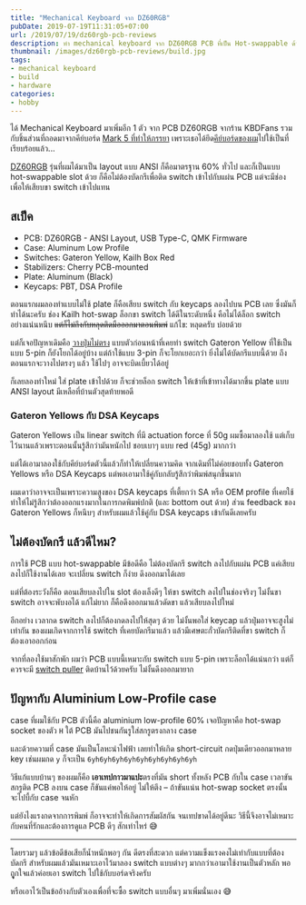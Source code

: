 ```yaml
---
title: "Mechanical Keyboard จาก DZ60RGB"
pubDate: 2019-07-19T11:31:05+07:00
url: /2019/07/19/dz60rgb-pcb-reviews
description: ทำ mechanical keyboard จาก DZ60RGB PCB ที่เป็น Hot-swappable ด้วย
thumbnail: /images/dz60rgb-pcb-reviews/build.jpg
tags:
- mechanical keyboard
- build
- hardware
categories:
- hobby
---
```


ได้ Mechanical Keyboard มาเพิ่มอีก 1 ตัว จาก PCB DZ60RGB จากร้าน KBDFans
รวมกับชิ้นส่วนที่ถอดมาจากคีย์บอร์ด [Mark 5 ที่ทำให้ภรรยา](https://armno.in.th/2019/05/01/custom-mechanical-keyboard-build-2/#mark-5)
เพราะเธอได้ยึด[คีย์บอร์ดของผม](https://armno.in.th/2019/05/01/custom-mechanical-keyboard-build-2/#mark-4)ไปใช้เป็นที่เรียบร้อยแล้ว...

<Picture
  src="/images/dz60rgb-pcb-reviews/build.jpg"
  alt="mechanical keyboard mark 6"
  width="1600" height="1066"
  caption="Mark 6"
/>

[DZ60RGB](https://kbdfans.com/collections/60/products/dz60rgb-ansi-mechanical-keyboard-pcb) รุ่นที่ผมได้มาเป็น layout แบบ ANSI ก็คือมาตรฐาน 60% ทั่วไป
และก็เป็นแบบ hot-swappable slot ด้วย ก็คือไม่ต้องบัดกรีเพื่อติด switch เข้าไปกับแผ่น PCB แต่จะมีช่องเพื่อให้เสียบขา switch เข้าไปแทน

## สเป็ค

- PCB: DZ60RGB - ANSI Layout, USB Type-C, QMK Firmware
- Case: Aluminum Low Profile
- Switches: Gateron Yellow, Kailh Box Red
- Stabilizers: Cherry PCB-mounted
- Plate: Aluminum (Black)
- Keycaps: PBT, DSA Profile

ตอนแรกผมลองทำแบบไม่ใช้ plate ก็คือเสียบ switch กับ keycaps ลองไปบน PCB เลย
ซึ่งมันก็ทำได้นะครับ ช่อง Kailh hot-swap ล็อกขา switch ได้ดีในระดับหนึ่ง
คือไม่ได้ล็อก switch อย่างแน่นหนึบ <del>แต่ก็ไม่ถึงกับหลุดติดมือออกมาตอนพิมพ์</del>
แก้ไข: หลุดครับ บ่อยด้วย

แต่ก็เจอปัญหาเดิมคือ [วางปุ่มไม่ตรง](https://armno.in.th/2019/06/08/60-percent-mechanical-keyboard-with-arrows/#%E0%B8%9F-%E0%B8%99%E0%B9%80%E0%B8%9A-%E0%B8%A2%E0%B8%A7)
แบบตัวก่อนหน้าที่เคยทำ
switch Gateron Yellow ที่ใช้เป็นแบบ 5-pin ก็ยังโยกได้อยู่บ้าง
แต่ถ้าใช้แบบ 3-pin ก็จะโยกเยอะกว่า
ยิ่งไม่ได้บัดกรีแบบนี้ด้วย ถึงตอนแรกจะวางไปตรงๆ แล้ว ใช้ไปๆ อาจจะบิดเบี้ยวได้อยู่

<Picture
  src="/images/dz60rgb-pcb-reviews/top-view.jpg"
  alt="รูปตอนวาง switch ลงไปบนบอร์ด"
  width="1600" height="1066"
  caption="สังเกตว่าตัว E, D และเกือบทุกปุ่มในแถวบนนั้นไม่ตรงกันเท่าไหร่ เพราะกดลงไปไม่สุด"
/>

ก็เลยลองทำใหม่ ใส่ plate เข้าไปด้วย ก็จะช่วยล็อก switch ให้เข้าที่เข้าทางได้มากขึ้น
plate แบบ ANSI layout มีเหลือที่บ้านตัวสุดท้ายพอดี

<Picture
  src="/images/dz60rgb-pcb-reviews/with-plate.jpg"
  alt="เรียง switch ใหม่โดยใช้ plate ด้วย"
  width="1600" height="1066"
  caption="เรียง switch ใหม่โดยใช้ plate ด้วย"
/>

### Gateron Yellows กับ DSA Keycaps

Gateron Yellows เป็น linear switch ที่มี actuation force ที่ 50g
ผมซื้อมาลองใช้ แต่เก็บไว้นานแล้วเพราะตอนนั้นรู้สึกว่ามันหนักไป ชอบเบาๆ แบบ red (45g) มากกว่า

แต่ได้เอามาลองใช้กับคีย์บอร์ดตัวนี้แล้วก็ทำให้เปลี่ยนความคิด จากเดิมที่ไม่ค่อยชอบทั้ง Gateron Yellows หรือ DSA Keycaps แต่พอเอามาใช้คู่กับกลับรู้สึกว่าพิมพ์สนุกขึ้นมาก

ผมเดาว่าอาจจะเป็นเพราะความสูงของ DSA keycaps ที่เตี้ยกว่า SA หรือ OEM profile ที่เคยใช้
ทำให้ไม่รู้สึกว่าต้องออกแรงมากในการกดพิมพ์ปกติ (และ bottom out ด้วย)
ส่วน feedback ของ Gateron Yellows ก็หนึบๆ สำหรับผมแล้วใช้คู่กับ DSA keycaps เข้ากันดีเลยครับ

<Picture
  src="/images/dz60rgb-pcb-reviews/leds.jpg"
  alt="ไฟ LED ที่ติดมากับ PCB เลย"
  width="1600" height="900"
  caption="ไฟ LED ที่ติดมากับ PCB เลย แต่ละปุ่มมีไฟ LED ของตัวเอง ปกติจะปิดไว้เพราะไฟมันแยงตา"
/>

## ไม่ต้องบัดกรี แล้วดีไหม?

การใช้ PCB แบบ hot-swappable มีข้อดีคือ ไม่ต้องบัดกรี switch ลงไปกับแผ่น PCB
แค่เสียบลงไปก็ใช้งานได้เลย จะเปลี่ยน switch ก็ง่าย ดึงออกมาได้เลย

แต่ที่ต้องระวังก็คือ ตอนเสียบลงไปใน slot ต้องเล็งดีๆ ให้ขา switch ลงไปในช่องจริงๆ
ไม่งั้นขา switch อาจจะพับงอได้ แก้ไม่ยาก ก็คือดึงออกมาแล้วดัดขา แล้วเสียบลงไปใหม่

อีกอย่าง เวลากด switch ลงไปก็ต้องกดลงไปให้สุดๆ ด้วย ไม่งั้นพอใส่ keycap แล้วปุ่มอาจจะสูงไม่เท่ากัน
ของผมเกิดจากการใช้ switch ที่เคยบัดกรีมาแล้ว แล้วมีเศษตะกั่วบัดกรีติดที่ขา switch
ก็ต้องเอาออกก่อน

จากที่ลองใช้มาสักพัก ผมว่า PCB แบบนี้เหมาะกับ switch แบบ 5-pin
เพราะล็อกได้แน่นกว่า แต่ก็ควรจะมี [switch puller](https://www.google.com/search?tbm=isch&source=hp&biw=1440&bih=803&ei=hUCUXpDNKNi7rQH84ZPgBA&q=keyboard+switch+puller&oq=keyboard+switch+puller&gs_lcp=CgNpbWcQAzICCAAyBggAEAUQHjoFCAAQgwE6BggAEAgQHkorCBcSJzBnODlnMTAyZzg3Zzg2ZzgzZzgzZzg1ZzgyZzgyZzExNGc4N2c4NEodCBgSGTBnMWcxZzFnMWcxZzFnMWcxZzFnNWc1ZzNQlwlYhB1giiFoAHAAeACAAfIBiAGAD5IBBjIxLjAuMZgBAKABAaoBC2d3cy13aXotaW1n&sclient=img&ved=0ahUKEwjQo56smuXoAhXYXSsKHfzwBEwQ4dUDCAY&uact=5) ติดบ้านไว้ด้วยครับ ไม่งั้นดึงออกมายาก

<Picture
  src="/images/dz60rgb-pcb-reviews/side.jpg"
  alt="ถ่ายจากด้านข้าง"
  width="1600" height="1066"
/>

## ปัญหากับ Aluminium Low-Profile case

case ที่ผมใช้กับ PCB ตัวนี้คือ aluminium low-profile 60%
เจอปัญหาคือ hot-swap socket ของตัว `H` ใต้ PCB
มันไปชนกันรูใส่สกรูตรงกลาง case

และด้วยความที่ case มันเป็นโลหะนำไฟฟ้า เลยทำให้เกิด short-circuit
กดปุ่มเดียวออกมาหลาย key เช่นผมกด `y` ก็จะเป็น `6yh6yh6yh6yh6yh6yh6yh6yh6yh`

วิธีแก้แบบบ้านๆ ของผมก็คือ **เอาเทปกาวมาแปะ**ตรงที่มัน short
ทั้งหลัง PCB กับใน case เวลาขันสกรูติด PCB ลงบน case
ก็ขันแค่พอให้อยู่ ไม่ให้ตึง &ndash; ถ้าขันแน่น hot-swap socket ตรงนั้น
จะไปบี้กับ case จนหัก

แต่ยังไงแรงกดจากการพิมพ์ ก็อาจจะทำให้เกิดการสัมผัสกัน จนเทปขาดได้อยู่ดีนะ
วิธีนี้จึงอาจไม่เหมาะกับคนที่รักและต้องการดูแล PCB ดีๆ สักเท่าไหร่ 😅

<Picture
  src="/images/dz60rgb-pcb-reviews/back.jpg"
  alt="แก้ short-circuit ด้วยเทปกาว"
  width="1600" height="1066"
  caption="แก้ short-circuit ด้วยเทปกาว"
  width="1200"
/>

-----

โดยรวมๆ แล้วข้อดีข้อเสียก็น้ำหนักพอๆ กัน ดีตรงที่สะดวก แต่ความแข็งแรงคงไม่เท่ากับแบบที่ต้องบัดกรี
สำหรับผมแล้วมันเหมาะเอาไว้มาลอง switch แบบต่างๆ มากกว่าเอามาใช้งานเป็นตัวหลัก
พอถููกใจแล้วค่อยเอา switch ไปใช้กับบอร์ดจริงครับ

หรือเอาไว้เป็นข้ออ้างกับตัวเองเพื่อที่จะซื้อ switch แบบอื่นๆ มาเพิ่มนั่นเอง 😅
